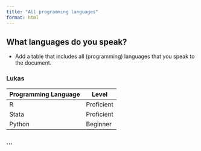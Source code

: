 ```yaml
---
title: "All programming languages"
format: html
---
```


## What languages do you speak?
- Add a table that includes all (programming) languages that you speak to the document.

### Lukas 
| Programming Language | Level |
| --- | --- |
| R | Proficient |
| Stata | Proficient |
| Python | Beginner|

### ...
